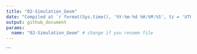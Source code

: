 ```yaml
---
title: "02-Simulation_Geom"
date: "Compiled at `r format(Sys.time(), '%Y-%m-%d %H:%M:%S', tz = 'UTC')` UTC"
output: github_document
params:
  name: "02-Simulation_Geom" # change if you rename file
---
```



```
